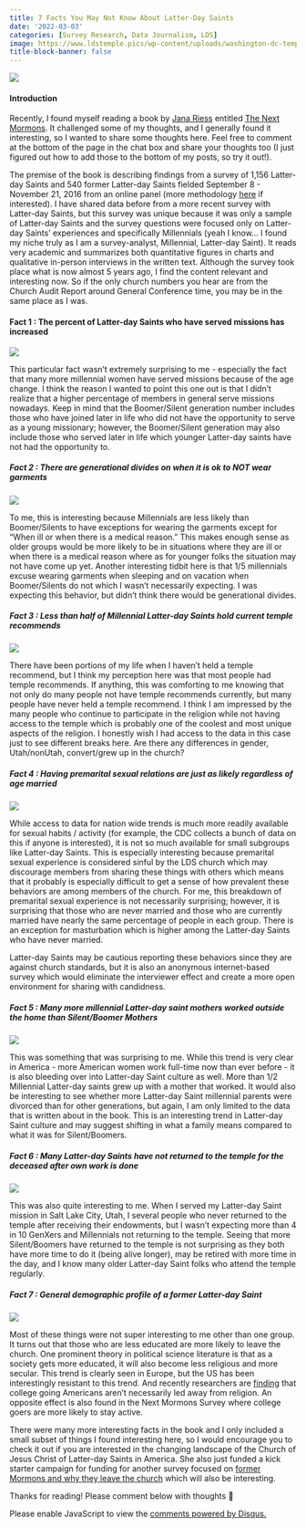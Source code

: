 ```yaml
---
title: 7 Facts You May Not Know About Latter-Day Saints
date: '2022-03-03'
categories: [Survey Research, Data Journalism, LDS]
image: https://www.ldstemple.pics/wp-content/uploads/washington-dc-temple-final-sunset-600x600.jpg
title-block-banner: false
---
```


![](https://www.ldstemple.pics/wp-content/uploads/washington-dc-temple-final-sunset-600x600.jpg){fig-align="center"}

#### Introduction

Recently, I found myself reading a book by [Jana Riess](https://janariess.com) entitled [The Next Mormons](https://www.amazon.com/Next-Mormons-Millennials-Changing-Church/dp/0190885203). It challenged some of my thoughts, and I generally found it interesting, so I wanted to share some thoughts here. Feel free to comment at the bottom of the page in the chat box and share your thoughts too (I just figured out how to add those to the bottom of my posts, so try it out!).

The premise of the book is describing findings from a survey of 1,156 Latter-day Saints and 540 former Latter-day Saints fielded September 8 - November 21, 2016 from an online panel (more methodology [here](https://thenextmormons.org/methodology/) if interested). I have shared data before from a more recent survey with Latter-day Saints, but this survey was unique because it was only a sample of Latter-day Saints and the survey questions were focused only on Latter-day Saints' experiences and specifically Millennials (yeah I know... I found my niche truly as I am a survey-analyst, Millennial, Latter-day Saint). It reads very academic and summarizes both quantitative figures in charts and qualitative in-person interviews in the written text. Although the survey took place what is now almost 5 years ago, I find the content relevant and interesting now. So if the only church numbers you hear are from the Church Audit Report around General Conference time, you may be in the same place as I was.

#### Fact 1 : The percent of Latter-day Saints who have served missions has increased

![](/./about_files/NMS post.001.jpeg){fig-align="center"}

This particular fact wasn't extremely surprising to me - especially the fact that many more millennial women have served missions because of the age change. I think the reason I wanted to point this one out is that I didn't realize that a higher percentage of members in general serve missions nowadays. Keep in mind that the Boomer/Silent generation number includes those who have joined later in life who did not have the opportunity to serve as a young missionary; however, the Boomer/Silent generation may also include those who served later in life which younger Latter-day saints have not had the opportunity to.

##### Fact 2 : There are generational divides on when it is ok to NOT wear garments

![](/./about_files/NMS post.002.jpeg){fig-align="center"}

To me, this is interesting because Millennials are less likely than Boomer/Silents to have exceptions for wearing the garments except for "When ill or when there is a medical reason." This makes enough sense as older groups would be more likely to be in situations where they are ill or when there is a medical reason where as for younger folks the situation may not have come up yet. Another interesting tidbit here is that 1/5 millennials excuse wearing garments when sleeping and on vacation when Boomer/Silents do not which I wasn't necessarily expecting. I was expecting this behavior, but didn't think there would be generational divides.

##### Fact 3 : Less than half of Millennial Latter-day Saints hold current temple recommends

![](/./about_files/NMS post.003.jpeg){fig-align="center"}

There have been portions of my life when I haven't held a temple recommend, but I think my perception here was that most people had temple recommends. If anything, this was comforting to me knowing that not only do many people not have temple recommends currently, but many people have never held a temple recommend. I think I am impressed by the many people who continue to participate in the religion while not having access to the temple which is probably one of the coolest and most unique aspects of the religion. I honestly wish I had access to the data in this case just to see different breaks here. Are there any differences in gender, Utah/nonUtah, convert/grew up in the church?

##### Fact 4 : Having premarital sexual relations are just as likely regardless of age married

![](/./about_files/NMS post.004.jpeg){fig-align="center"}

While access to data for nation wide trends is much more readily available for sexual habits / activity (for example, the CDC collects a bunch of data on this if anyone is interested), it is not so much available for small subgroups like Latter-day Saints. This is especially interesting because premarital sexual experience is considered sinful by the LDS church which may discourage members from sharing these things with others which means that it probably is especially difficult to get a sense of how prevalent these behaviors are among members of the church. For me, this breakdown of premarital sexual experience is not necessarily surprising; however, it is surprising that those who are never married and those who are currently married have nearly the same percentage of people in each group. There is an exception for masturbation which is higher among the Latter-day Saints who have never married.

Latter-day Saints may be cautious reporting these behaviors since they are against church standards, but it is also an anonymous internet-based survey which would eliminate the interviewer effect and create a more open environment for sharing with candidness.

##### Fact 5 : Many more millennial Latter-day saint mothers worked outside the home than Silent/Boomer Mothers

![](/./about_files/NMS post.005.jpeg){fig-align="center"}

This was something that was surprising to me. While this trend is very clear in America - more American women work full-time now than ever before - it is also bleeding over into Latter-day Saint culture as well. More than 1/2 Millennial Latter-day saints grew up with a mother that worked. It would also be interesting to see whether more Latter-day Saint millennial parents were divorced than for other generations, but again, I am only limited to the data that is written about in the book. This is an interesting trend in Latter-day Saint culture and may suggest shifting in what a family means compared to what it was for Silent/Boomers.

##### Fact 6 : Many Latter-day Saints have not returned to the temple for the deceased after own work is done

![](/./about_files/NMS post.006.jpeg){fig-align="center"}

This was also quite interesting to me. When I served my Latter-day Saint mission in Salt Lake City, Utah, I several people who never returned to the temple after receiving their endowments, but I wasn't expecting more than 4 in 10 GenXers and Millennials not returning to the temple. Seeing that more Silent/Boomers have returned to the temple is not surprising as they both have more time to do it (being alive longer), may be retired with more time in the day, and I know many older Latter-day Saint folks who attend the temple regularly.

##### Fact 7 : General demographic profile of a former Latter-day Saint

![](/./about_files/NMS post.007.jpeg){fig-align="center"}

Most of these things were not super interesting to me other than one group. It turns out that those who are less educated are more likely to leave the church. One prominent theory in political science literature is that as a society gets more educated, it will also become less religious and more secular. This trend is clearly seen in Europe, but the US has been interestingly resistant to this trend. And recently researchers are [finding](https://www.wsj.com/articles/theres-no-crisis-of-faith-on-campus-11645714717?st=zkubzj5qwrqf0ti&reflink=desktopwebshare_twitter&fbclid=IwAR0wpySp-wWX73sTW_sGee90_IW30T2TMeMtsimLyzfCXXO2cfbUG53LNHI) that college going Americans aren't necessarily led away from religion. An opposite effect is also found in the Next Mormons Survey where college goers are more likely to stay active.

There were many more interesting facts in the book and I only included a small subset of things I found interesting here, so I would encourage you to check it out if you are interested in the changing landscape of the Church of Jesus Christ of Latter-day Saints in America. She also just funded a kick starter campaign for funding for another survey focused on [former Mormons and why they leave the church](https://www.kickstarter.com/projects/nmswave2/wave-2-of-the-next-mormons-survey?ref=user_menu) which will also be interesting.

Thanks for reading! Please comment below with thoughts 🙂

<div id="disqus_thread"></div>
<script>
    /**
    *  RECOMMENDED CONFIGURATION VARIABLES: EDIT AND UNCOMMENT THE SECTION BELOW TO INSERT DYNAMIC VALUES FROM YOUR PLATFORM OR CMS.
    *  LEARN WHY DEFINING THESE VARIABLES IS IMPORTANT: https://disqus.com/admin/universalcode/#configuration-variables    */
    var disqus_config = function () {
    this.page.url = 'https://alexbass.me/posts/7_facts/';  // Replace PAGE_URL with your page's canonical URL variable
    this.page.identifier = '7_facts'; // Replace PAGE_IDENTIFIER with your page's unique identifier variable
    };
    (function() { // DON'T EDIT BELOW THIS LINE
    var d = document, s = d.createElement('script');
    s.src = 'https://alexbassc.disqus.com/embed.js';
    s.setAttribute('data-timestamp', +new Date());
    (d.head || d.body).appendChild(s);
    })();
</script>
<noscript>Please enable JavaScript to view the <a href="https://disqus.com/?ref_noscript">comments powered by Disqus.</a></noscript>

<script id="dsq-count-scr" src="//alexbassc.disqus.com/count.js" async></script>